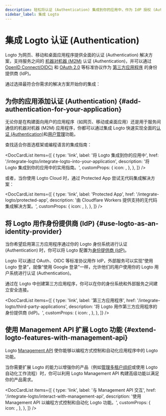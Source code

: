 ```yaml
---
description: 轻松将认证 (Authentication) 集成到你的应用中，作为 IdP 授权 (Authorization) OAuth 应用，并利用认证 (Authentication) API，所有这些都通过联合身份实现。
sidebar_label: 集成 Logto
---
```



# 集成 Logto 认证 (Authentication)

Logto 为网页、移动和桌面应用程序提供全面的认证 (Authentication) 解决方案，支持服务之间的 [机器对机器 (M2M)](/quick-starts/m2m) 认证 (Authentication)，并可以通过 [OpenID Connect(OIDC)](https://auth.wiki/openid-connect) 和 [OAuth 2.0](https://auth.wiki/oauth-2.0) 等标准协议作为 [第三方应用程序](/integrate-logto/third-party-applications) 的身份提供商 (IdP)。

通过选择最符合你需求的解决方案开始你的集成：

## 为你的应用添加认证 (Authentication) \{#add-authentication-for-your-application}

无论你是在构建面向用户的应用程序（如网页、移动或桌面应用）还是用于服务间通信的机器对机器 (M2M) 应用程序，你都可以通过集成 Logto 快速实现全面的[认证 (Authentication)](/end-user-flows)和[用户管理](/user-management)功能。

查找适合你首选框架或编程语言的集成指南：

<DocCardList
  items={[
    {
      type: 'link',
      label: '将 Logto 集成到你的应用中',
      href: '/integrate-logto/integrate-logto-into-your-application',
      description: '将 Logto 集成到你的应用中的实用指南。',
      customProps: {
        icon: <GuidesIcon />,
      },
    },
  ]}
/>

或者，当你使用 Logto Cloud 时，通过 Protected App 尝试无代码集成解决方案：

<DocCardList
  items={[
    {
      type: 'link',
      label: 'Protected App',
      href: '/integrate-logto/protected-app',
      description: '由 Cloudflare Workers 提供支持的无代码集成解决方案。',
      customProps: {
        icon: <ProtectedAppIcon />,
      },
    },
  ]}
/>

## 将 Logto 用作身份提供商 (IdP) \{#use-logto-as-an-identity-provider}

当你希望启用第三方应用程序通过你的 Logto 身份系统进行认证 (Authentication) 时，你可以将 Logto 配置为[身份提供商 (IdP)](https://auth.wiki/identity-provider)。

Logto 可以通过 OAuth、OIDC 等标准协议用作 IdP，外部服务可以实现“使用 Logto 登录”，就像“使用 Google 登录”一样，允许他们的用户使用你的 Logto 用户系统进行认证 (Authentication)。

通过在 Logto 中创建第三方应用程序，你可以在你的身份系统和外部服务之间建立安全连接。

<DocCardList
  items={[
    {
      type: 'link',
      label: '第三方应用程序',
      href: '/integrate-logto/third-party-applications',
      description: '将 Logto 用作第三方应用程序的身份提供商 (IdP)。',
      customProps: {
        icon: <IntegrateIcon width={20} height={20} />,
      },
    },
  ]}
/>

## 使用 Management API 扩展 Logto 功能 \{#extend-logto-features-with-management-api}

Logto [Management API](https://openapi.logto.io/) 使你能够以编程方式控制和自动化应用程序中的 Logto 功能。

当你需要扩展 Logto 的能力以增强你的产品（例如[管理多租户组织](/organizations)或使用 Logto 自动化工作流程）时，你可以利用 Logto Management API 构建高级功能以满足你的产品需求。

<DocCardList
  items={[
    {
      type: 'link',
      label: '与 Management API 交互',
      href: '/integrate-logto/interact-with-management-api',
      description: '使用 Management API 以编程方式控制和自动化 Logto 功能。',
      customProps: {
        icon: <CloudConnectionIcon />,
      },
    },
  ]}
/>

